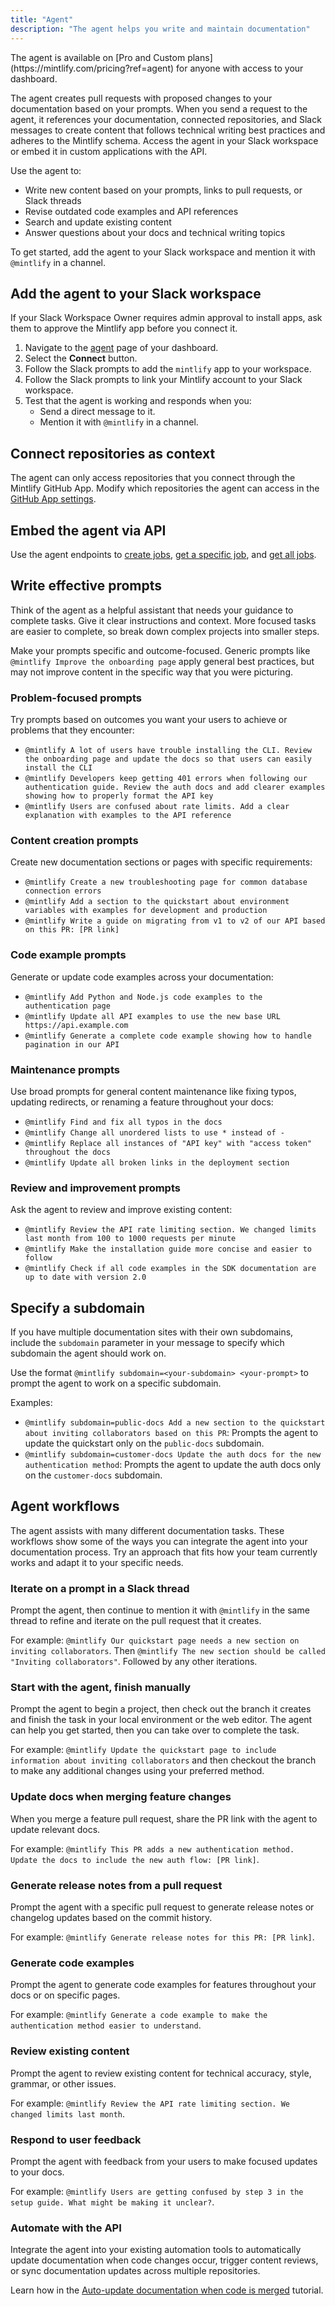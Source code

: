 ```yaml
---
title: "Agent"
description: "The agent helps you write and maintain documentation"
---
```


<Info>
  The agent is available on [Pro and Custom plans](https://mintlify.com/pricing?ref=agent) for anyone with access to your dashboard.
</Info>

The agent creates pull requests with proposed changes to your documentation based on your prompts. When you send a request to the agent, it references your documentation, connected repositories, and Slack messages to create content that follows technical writing best practices and adheres to the Mintlify schema. Access the agent in your Slack workspace or embed it in custom applications with the API.

Use the agent to:

- Write new content based on your prompts, links to pull requests, or Slack threads
- Revise outdated code examples and API references
- Search and update existing content
- Answer questions about your docs and technical writing topics

To get started, add the agent to your Slack workspace and mention it with `@mintlify` in a channel.

## Add the agent to your Slack workspace

<Note>
  If your Slack Workspace Owner requires admin approval to install apps, ask them to approve the Mintlify app before you connect it.
</Note>

1. Navigate to the [agent](https://dashboard.mintlify.com/products/agent) page of your dashboard.
2. Select the **Connect** button.
3. Follow the Slack prompts to add the `mintlify` app to your workspace.
4. Follow the Slack prompts to link your Mintlify account to your Slack workspace.
5. Test that the agent is working and responds when you:
   - Send a direct message to it.
   - Mention it with `@mintlify` in a channel.

## Connect repositories as context

The agent can only access repositories that you connect through the Mintlify GitHub App. Modify which repositories the agent can access in the [GitHub App settings](https://github.com/apps/mintlify/installations/new).

## Embed the agent via API

Use the agent endpoints to [create jobs](/api-reference/agent/create-agent-job), [get a specific job](/api-reference/agent/get-agent-job), and [get all jobs](/api-reference/agent/get-all-jobs).

## Write effective prompts

Think of the agent as a helpful assistant that needs your guidance to complete tasks. Give it clear instructions and context. More focused tasks are easier to complete, so break down complex projects into smaller steps.

Make your prompts specific and outcome-focused. Generic prompts like `@mintlify Improve the onboarding page` apply general best practices, but may not improve content in the specific way that you were picturing.

### Problem-focused prompts

Try prompts based on outcomes you want your users to achieve or problems that they encounter:

- `@mintlify A lot of users have trouble installing the CLI. Review the onboarding page and update the docs so that users can easily install the CLI`
- `@mintlify Developers keep getting 401 errors when following our authentication guide. Review the auth docs and add clearer examples showing how to properly format the API key`
- `@mintlify Users are confused about rate limits. Add a clear explanation with examples to the API reference`

### Content creation prompts

Create new documentation sections or pages with specific requirements:

- `@mintlify Create a new troubleshooting page for common database connection errors`
- `@mintlify Add a section to the quickstart about environment variables with examples for development and production`
- `@mintlify Write a guide on migrating from v1 to v2 of our API based on this PR: [PR link]`

### Code example prompts

Generate or update code examples across your documentation:

- `@mintlify Add Python and Node.js code examples to the authentication page`
- `@mintlify Update all API examples to use the new base URL https://api.example.com`
- `@mintlify Generate a complete code example showing how to handle pagination in our API`

### Maintenance prompts

Use broad prompts for general content maintenance like fixing typos, updating redirects, or renaming a feature throughout your docs:

- `@mintlify Find and fix all typos in the docs`
- `@mintlify Change all unordered lists to use * instead of -`
- `@mintlify Replace all instances of "API key" with "access token" throughout the docs`
- `@mintlify Update all broken links in the deployment section`

### Review and improvement prompts

Ask the agent to review and improve existing content:

- `@mintlify Review the API rate limiting section. We changed limits last month from 100 to 1000 requests per minute`
- `@mintlify Make the installation guide more concise and easier to follow`
- `@mintlify Check if all code examples in the SDK documentation are up to date with version 2.0`

## Specify a subdomain

If you have multiple documentation sites with their own subdomains, include the `subdomain` parameter in your message to specify which subdomain the agent should work on.

Use the format `@mintlify subdomain=<your-subdomain> <your-prompt>` to prompt the agent to work on a specific subdomain.

Examples:

- `@mintlify subdomain=public-docs Add a new section to the quickstart about inviting collaborators based on this PR`: Prompts the agent to update the quickstart only on the `public-docs` subdomain.
- `@mintlify subdomain=customer-docs Update the auth docs for the new authentication method`: Prompts the agent to update the auth docs only on the `customer-docs` subdomain.

## Agent workflows

The agent assists with many different documentation tasks. These workflows show some of the ways you can integrate the agent into your documentation process. Try an approach that fits how your team currently works and adapt it to your specific needs.

### Iterate on a prompt in a Slack thread

Prompt the agent, then continue to mention it with `@mintlify` in the same thread to refine and iterate on the pull request that it creates.

For example: `@mintlify Our quickstart page needs a new section on inviting collaborators`. Then `@mintlify The new section should be called "Inviting collaborators"`. Followed by any other iterations.

### Start with the agent, finish manually

Prompt the agent to begin a project, then check out the branch it creates and finish the task in your local environment or the web editor. The agent can help you get started, then you can take over to complete the task.

For example: `@mintlify Update the quickstart page to include information about inviting collaborators` and then checkout the branch to make any additional changes using your preferred method.

### Update docs when merging feature changes

When you merge a feature pull request, share the PR link with the agent to update relevant docs.

For example: `@mintlify This PR adds a new authentication method. Update the docs to include the new auth flow: [PR link]`.

### Generate release notes from a pull request

Prompt the agent with a specific pull request to generate release notes or changelog updates based on the commit history.

For example: `@mintlify Generate release notes for this PR: [PR link]`.

### Generate code examples

Prompt the agent to generate code examples for features throughout your docs or on specific pages.

For example: `@mintlify Generate a code example to make the authentication method easier to understand`.

### Review existing content

Prompt the agent to review existing content for technical accuracy, style, grammar, or other issues.

For example: `@mintlify Review the API rate limiting section. We changed limits last month`.

### Respond to user feedback

Prompt the agent with feedback from your users to make focused updates to your docs.

For example: `@mintlify Users are getting confused by step 3 in the setup guide. What might be making it unclear?`.

### Automate with the API

Integrate the agent into your existing automation tools to automatically update documentation when code changes occur, trigger content reviews, or sync documentation updates across multiple repositories.

Learn how in the [Auto-update documentation when code is merged](/guides/automate-agent) tutorial.